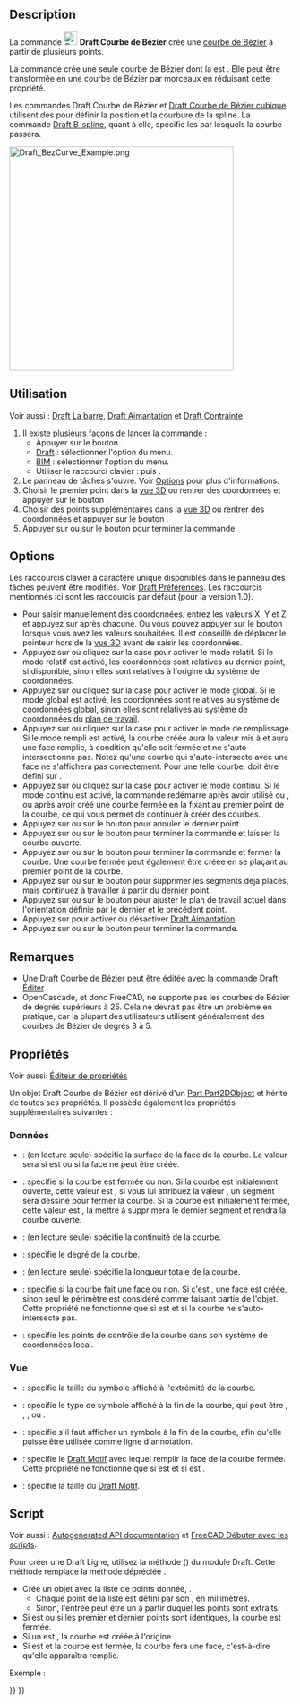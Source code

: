 <languages/>

{{Docnav/fr
|[[Draft_CubicBezCurve/fr|Courbe de Bézier cubique]]
|[[Draft_Point/fr|Point]]
|[[Draft_Workbench/fr|Atelier Draft]]
|IconL=Draft_CubicBezCurve.svg
|IconR=Draft_Point.svg
|IconC=Workbench_Draft.svg
}}

{{GuiCommand/fr
|Name=Draft BezCurve
|Name/fr=Draft Courbe de Bézier
|MenuLocation=Draft : Formes → Outils de Bézier → Courbe de Bézier<br><br>BIM : Formes 2D → Courbe de Bézier
|Workbenches=[[Draft_Workbench/fr|Draft]], [[BIM_Workbench/fr|atelier BIM]]
|Shortcut={{KEY|B}} {{KEY|Z}}
|Version=0.14
|SeeAlso=[[Draft_CubicBezCurve/fr|Draft Courbe de Bézier cubique]], [[Draft_BSpline/fr|Draft B-spline]]
}}

==Description== 

La commande [[Image:Draft_BezCurve.svg|24px]] '''Draft Courbe de Bézier''' crée une [http://fr.wikipedia.org/wiki/Courbe_de_B%C3%A9zier courbe de Bézier] à partir de plusieurs points.

La commande crée une seule courbe de Bézier dont la {{PropertyData|Degree}} est {{incode|number_of_points - 1}}. Elle peut être transformée en une courbe de Bézier par morceaux en réduisant cette propriété.

Les commandes Draft Courbe de Bézier et [[Draft_CubicBezCurve/fr|Draft Courbe de Bézier cubique]] utilisent des {{Emphasis|points de contrôle}} pour définir la position et la courbure de la spline. La commande [[Draft_BSpline/fr|Draft B-spline]], quant à elle, spécifie les {{Emphasis|points exacts}} par lesquels la courbe passera.

[[Image:Draft_BezCurve_Example.png|400px]]
{{Caption|Courbe de Bézier définie par plusieurs points de control}}

<span id="Usage"></span>
==Utilisation==

Voir aussi : [[Draft_Tray/fr|Draft La barre]], [[Draft_Snap/fr|Draft Aimantation]] et [[Draft_Constrain/fr|Draft Contrainte]].

# Il existe plusieurs façons de lancer la commande :
#* Appuyer sur le bouton {{Button|[[Image:Draft_BezCurve.svg|16px]] [[Draft_BezCurve/fr|Courbe de Bézier]]}}.
#* [[Draft_Workbench/fr|Draft]] : sélectionner l'option {{MenuCommand|Formes → Outils de Bézier → [[Image:Draft_BezCurve.svg|16px]] Courbe de Bézier}} du menu.
#* [[BIM_Workbench/fr|BIM]] : sélectionner l'option {{MenuCommand|Formes 2D → [[Image:Draft_BezCurve.svg|16px]] Courbe de Bézier}} du menu.
#* Utiliser le raccourci clavier : {{KEY|B}} puis {{KEY|Z}}.
# Le panneau de tâches {{MenuCommand|Courbe de Bézier}} s'ouvre. Voir [[#Options|Options]] pour plus d'informations.
# Choisir le premier point dans la [[3D_view/fr|vue 3D]] ou rentrer des coordonnées et appuyer sur le bouton {{Button|[[Image:Draft_AddPoint.svg|16px]] Entrer un point}}.
# Choisir des points supplémentaires dans la [[3D_view/fr|vue 3D]] ou rentrer des coordonnées et appuyer sur le bouton {{Button|[[Image:Draft_AddPoint.svg|16px]] Entrer un point}}.
# Appuyer sur {{KEY|Échap}} ou sur le bouton {{Button|Fermer}} pour terminer la commande.

==Options==

Les raccourcis clavier à caractère unique disponibles dans le panneau des tâches peuvent être modifiés. Voir [[Draft_Preferences/fr|Draft Préférences]]. Les raccourcis mentionnés ici sont les raccourcis par défaut (pour la version 1.0).

<div class="mw-translate-fuzzy">
* Pour saisir manuellement des coordonnées, entrez les valeurs X, Y et Z et appuyez sur {{KEY|Entrée}} après chacune. Ou vous pouvez appuyer sur le bouton {{Button|[[Image:Draft_AddPoint.svg|16px]] Entrer un point}} lorsque vous avez les valeurs souhaitées. Il est conseillé de déplacer le pointeur hors de la [[3D_view/fr|vue 3D]] avant de saisir les coordonnées.
* Appuyez sur {{KEY|R}} ou cliquez sur la case {{MenuCommand|Relative}} pour activer le mode relatif. Si le mode relatif est activé, les coordonnées sont relatives au dernier point, si disponible, sinon elles sont relatives à l'origine du système de coordonnées.
* Appuyez sur {{KEY|G}} ou cliquez sur la case {{MenuCommand|Global}} pour activer le mode global. Si le mode global est activé, les coordonnées sont relatives au système de coordonnées global, sinon elles sont relatives au système de coordonnées du [[Draft_SelectPlane/fr|plan de travail]].
* Appuyez sur {{KEY|F}} ou cliquez sur la case {{MenuCommand|Remplir}} pour activer le mode de remplissage. Si le mode rempli est activé, la courbe créée aura la valeur {{PropertyData|Make Face}} mis à {{TRUE}} et aura une face remplie, à condition qu'elle soit fermée et ne s'auto-intersectionne pas. Notez qu'une courbe qui s'auto-intersecte avec une face ne s'affichera pas correctement. Pour une telle courbe, {{PropertyData|Make Face}} doit être défini sur {{FALSE}}.
* Appuyez sur {{KEY|N}} ou cliquez sur la case {{MenuCommand|Continuer}} pour activer le mode continu. Si le mode continu est activé, la commande redémarre après avoir utilisé {{Button|[[Image:Draft_FinishLine.svg|16px]] Terminer}} ou {{Button|[[Image:Draft_CloseLine.svg|16px]] Fermer}}, ou après avoir créé une courbe fermée en la fixant au premier point de la courbe, ce qui vous permet de continuer à créer des courbes.
* Appuyez sur {{KEY|/}} ou sur le bouton {{Button|[[Image:Draft_UndoLine.svg|16px]] Annuler}} pour annuler le dernier point.
* Appuyez sur {{KEY|A}} ou sur le bouton {{Button|[[Image:Draft_FinishLine.svg|16px]] Terminer}} pour terminer la commande et laisser la courbe ouverte.
* Appuyez sur {{KEY|O}} ou sur le bouton {{Button|[[Image:Draft_CloseLine.svg|16px]] Fermer}} pour terminer la commande et fermer la courbe. Une courbe fermée peut également être créée en se plaçant au premier point de la courbe.
* Appuyez sur {{KEY|W}} ou sur le bouton {{Button|[[Image:Draft Wipe.svg|16px]] Effacer}} pour supprimer les segments déjà placés, mais continuez à travailler à partir du dernier point.
* Appuyez sur {{KEY|U}} ou sur le bouton {{Button|[[Image:Draft SelectPlane.svg|16px]] [[Draft_SelectPlane/fr|Définir le plan de travail]]}} pour ajuster le plan de travail actuel dans l'orientation définie par le dernier et le précédent point.
* Appuyez sur {{KEY|S}} pour activer ou désactiver [[Draft_Snap/fr|Draft Aimantation]].
* Appuyez sur {{KEY|Échap}} ou sur le bouton {{Button|Fermer}} pour terminer la commande.
</div>

<span id="Notes"></span>
==Remarques==

* Une Draft Courbe de Bézier peut être éditée avec la commande [[Draft_Edit/fr|Draft Éditer]].
* OpenCascade, et donc FreeCAD, ne supporte pas les courbes de Bézier de degrés supérieurs à 25. Cela ne devrait pas être un problème en pratique, car la plupart des utilisateurs utilisent généralement des courbes de Bézier de degrés 3 à 5.

<span id="Properties"></span>
==Propriétés==

Voir aussi: [[Property_editor/fr|Éditeur de propriétés]]

Un objet Draft Courbe de Bézier est dérivé d'un [[Part_Part2DObject/fr|Part Part2DObject]] et hérite de toutes ses propriétés. Il possède également les propriétés supplémentaires suivantes :

<span id="Data"></span>
=== Données ===

{{TitleProperty|Draft}}

* {{PropertyData|Area|Area}} : (en lecture seule) spécifie la surface de la face de la courbe. La valeur sera {{value|0.0}} si {{PropertyData|Make Face}} est {{FALSE}} ou si la face ne peut être créée.
* {{PropertyData|Closed|Bool}} : spécifie si la courbe est fermée ou non. Si la courbe est initialement ouverte, cette valeur est {{FALSE}}, si vous lui attribuez la valeur {{TRUE}}, un segment sera dessiné pour fermer la courbe. Si la courbe est initialement fermée, cette valeur est {{TRUE}}, la mettre à {{FALSE}} supprimera le dernier segment et rendra la courbe ouverte.
* {{PropertyData|Continuity|IntegerList}} : (en lecture seule) spécifie la continuité de la courbe.
* {{PropertyData|Degree|Integer}} : spécifie le degré de la courbe.
* {{PropertyData|Length|Length}} : (en lecture seule) spécifie la longueur totale de la courbe.
* {{PropertyData|Make Face|Bool}} : spécifie si la courbe fait une face ou non. Si c'est {{TRUE}}, une face est créée, sinon seul le périmètre est considéré comme faisant partie de l'objet. Cette propriété ne fonctionne que si {{PropertyData|Closed}} est {{TRUE}} et si la courbe ne s'auto-intersecte pas.
* {{PropertyData|Points|VectorList}} : spécifie les points de contrôle de la courbe dans son système de coordonnées local.

<span id="View"></span>
=== Vue ===

{{TitleProperty|Draft}}

* {{PropertyView|Arrow Size|Length}} : spécifie la taille du symbole affiché à l'extrémité de la courbe.
* {{PropertyView|Arrow Type|Enumeration}} : spécifie le type de symbole affiché à la fin de la courbe, qui peut être {{value|Dot}}, {{value|Circle}}, {{value|Arrow}}, {{value|Tick}} ou {{value|Tick-2}}.
* {{PropertyView|End Arrow|Bool}} : spécifie s'il faut afficher un symbole à la fin de la courbe, afin qu'elle puisse être utilisée comme ligne d'annotation.
* {{PropertyView|Pattern|Enumeration}} : spécifie le [[Draft_Pattern/fr|Draft Motif]] avec lequel remplir la face de la courbe fermée. Cette propriété ne fonctionne que si {{PropertyData|Make Face}} est {{TRUE}} et si {{PropertyView|Display Mode}} est {{value|Flat Lines}}.
* {{PropertyView|Pattern Size|Float}} : spécifie la taille du [[Draft_Pattern/fr|Draft Motif]].

<span id="Scripting"></span>
==Script==

Voir aussi : [https://freecad.github.io/SourceDoc/ Autogenerated API documentation] et [[FreeCAD_Scripting_Basics/fr|FreeCAD Débuter avec les scripts]].

Pour créer une Draft Ligne, utilisez la méthode {{incode|make_bezcurve}} ({{Version/fr|0.19}}) du module Draft. Cette méthode remplace la méthode dépréciée {{incode|makeBezCurve}}.

{{Code|code=
bezcurve = make_bezcurve(pointslist, closed=False, placement=None, face=None, support=None, degree=None)
bezcurve = make_bezcurve(Part.Wire, closed=False, placement=None, face=None, support=None, degree=None)
}}

* Crée un objet {{incode|bezcurve}} avec la liste de points donnée, {{incode|pointslist}}.
** Chaque point de la liste est défini par son {{incode|FreeCAD.Vector}}, en millimètres.
** Sinon, l'entrée peut être un {{incode|Part.Wire}} à partir duquel les points sont extraits.
* Si {{incode|closed}} est {{incode|True}} ou si les premier et dernier points sont identiques, la courbe est fermée.
* Si un {{incode|placement}} est {{incode|None}}, la courbe est créée à l'origine.
* Si {{incode|face}} est {{incode|True}} et la courbe est fermée, la courbe fera une face, c'est-à-dire qu'elle apparaîtra remplie.

Exemple :

{{Code|code=
import FreeCAD as App
import Draft

doc = App.newDocument()

p1 = App.Vector(0, 0, 0)
p2 = App.Vector(1000, 1000, 0)
p3 = App.Vector(2000, 0, 0)
p4 = App.Vector(1500, -2000, 0)

bezcurve1 = Draft.make_bezcurve([p1, p2, p3, p4], closed=True)
bezcurve2 = Draft.make_bezcurve([p4, 1.3*p2, p1, 4.1*p3], closed=True)
bezcurve3 = Draft.make_bezcurve([1.7*p3, 1.5*p4, 2.1*p2, p1], closed=True)

doc.recompute()
}}


{{Docnav/fr
|[[Draft_CubicBezCurve/fr|Courbe de Bézier cubique]]
|[[Draft_Point/fr|Point]]
|[[Draft_Workbench/fr|Atelier Draft]]
|IconL=Draft_CubicBezCurve.svg
|IconR=Draft_Point.svg
|IconC=Workbench_Draft.svg
}}

{{Draft Tools navi{{#translation:}}}}
{{Userdocnavi{{#translation:}}}}